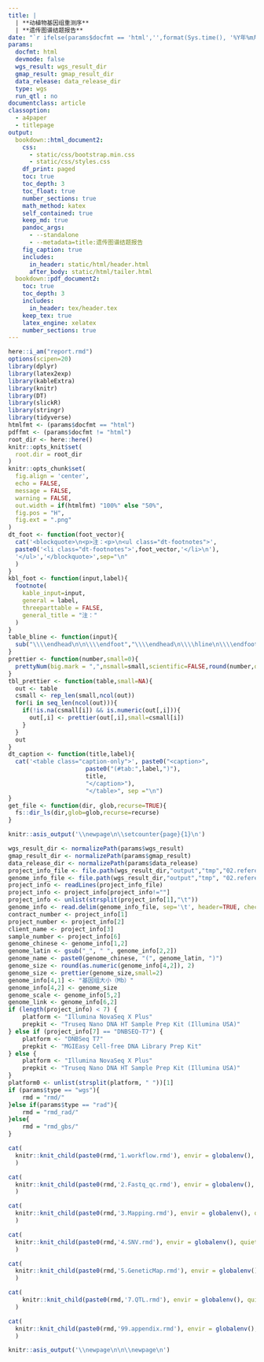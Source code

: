 ```yaml
---
title: |
  | **动植物基因组重测序**
  | **遗传图谱结题报告**
date: "`r ifelse(params$docfmt == 'html','',format(Sys.time(), '%Y年%m月%d日'))`"
params:
  docfmt: html
  devmode: false
  wgs_result: wgs_result_dir
  gmap_result: gmap_result_dir
  data_release: data_release_dir
  type: wgs
  run_qtl : no
documentclass: article
classoption:
  - a4paper
  - titlepage
output:
  bookdown::html_document2:
    css:
      - static/css/bootstrap.min.css
      - static/css/styles.css
    df_print: paged
    toc: true
    toc_depth: 3
    toc_float: true
    number_sections: true
    math_method: katex
    self_contained: true
    keep_md: true
    pandoc_args:
      - --standalone
      - --metadata=title:遗传图谱结题报告
    fig_caption: true
    includes:
      in_header: static/html/header.html
      after_body: static/html/tailer.html
  bookdown::pdf_document2:
    toc: true
    toc_depth: 3
    includes:
      in_header: tex/header.tex
    keep_tex: true
    latex_engine: xelatex
    number_sections: true
---
```


```r
here::i_am("report.rmd")
options(scipen=20)
library(dplyr)
library(latex2exp)
library(kableExtra)
library(knitr)
library(DT)
library(slickR)
library(stringr)
library(tidyverse)
htmlfmt <- (params$docfmt == "html")
pdffmt <- (params$docfmt != "html")
root_dir <- here::here()
knitr::opts_knit$set(
  root.dir = root_dir
)
knitr::opts_chunk$set(
  fig.align = 'center',
  echo = FALSE,
  message = FALSE,
  warning = FALSE,
  out.width = if(htmlfmt) "100%" else "50%",
  fig.pos = "H",
  fig.ext = ".png"
)
dt_foot <- function(foot_vector){
  cat('<blockquote>\n<p>注：<p>\n<ul class="dt-footnotes">',
  paste0('<li class="dt-footnotes">',foot_vector,'</li>\n'),
  '</ul>','</blockquote>',sep="\n"
  )
}
kbl_foot <- function(input,label){
  footnote(
    kable_input=input,
    general = label,
    threeparttable = FALSE,
    general_title = "注："
  )
}
table_bline <- function(input){
  sub("\\\\endhead\n\n\\\\endfoot","\\\\endhead\n\\\\hline\n\\\\endfoot",input)
}
prettier <- function(number,small=0){
  prettyNum(big.mark = ",",nsmall=small,scientific=FALSE,round(number,digits = small))
}
tbl_prettier <- function(table,small=NA){
  out <- table
  csmall <- rep_len(small,ncol(out))
  for(i in seq_len(ncol(out))){
    if(!is.na(csmall[i]) && is.numeric(out[,i])){
      out[,i] <- prettier(out[,i],small=csmall[i])
    }
  }
  out
}
dt_caption <- function(title,label){
  cat('<table class="caption-only">', paste0("<caption>",
                      paste0("(#tab:",label,")"),
                      title,
                      "</caption>"),
                      "</table>", sep ="\n")
}
get_file <- function(dir, glob,recurse=TRUE){
  fs::dir_ls(dir,glob=glob,recurse=recurse)
}

```

```r
knitr::asis_output('\\newpage\n\\setcounter{page}{1}\n')
```

```r
wgs_result_dir <- normalizePath(params$wgs_result)
gmap_result_dir <- normalizePath(params$gmap_result)
data_release_dir <- normalizePath(params$data_release)
project_info_file <- file.path(wgs_result_dir,"output","tmp","02.reference", "project.info") #读取project.info信息文件
genome_info_file <- file.path(wgs_result_dir,"output","tmp", "02.reference", "info.log") # 读取info.log信息文件
project_info <- readLines(project_info_file)
project_info <- project_info[project_info!=""]
project_info <- unlist(strsplit(project_info[1],"\t"))
genome_info <- read.delim(genome_info_file, sep='\t', header=TRUE, check.names = FALSE)[1:6,]
contract_number <- project_info[1]
project_number <- project_info[2]
client_name <- project_info[3]
sample_number <- project_info[6]
genome_chinese <- genome_info[1,2]
genome_latin <- gsub("_", " ", genome_info[2,2])
genome_name <- paste0(genome_chinese, "(", genome_latin, ")")
genome_size <- round(as.numeric(genome_info[4,2]), 2)
genome_size <- prettier(genome_size,small=2)
genome_info[4,1] <- "基因组大小（Mb）"
genome_info[4,2] <- genome_size
genome_scale <- genome_info[5,2]
genome_link <- genome_info[6,2]
if (length(project_info) < 7) {
    platform <- "Illumina NovaSeq X Plus"
    prepkit <- "Truseq Nano DNA HT Sample Prep Kit (Illumina USA)"
} else if (project_info[7] == "DNBSEQ-T7") {
    platform <- "DNBSeq T7"
    prepkit <- "MGIEasy Cell-free DNA Library Prep Kit"
} else {
    platform <- "Illumina NovaSeq X Plus"
    prepkit <- "Truseq Nano DNA HT Sample Prep Kit (Illumina USA)"
}
platform0 <- unlist(strsplit(platform, " "))[1]
if (params$type == "wgs"){
    rmd = "rmd/"
}else if(params$type == "rad"){
    rmd = "rmd_rad/"
}else{
    rmd = "rmd_gbs/"
}
```

```r
cat(
  knitr::knit_child(paste0(rmd,'1.workflow.rmd'), envir = globalenv(), quiet = TRUE)
  )
```
```r
cat(
  knitr::knit_child(paste0(rmd,'2.Fastq_qc.rmd'), envir = globalenv(), quiet = TRUE)
  )
```
```r
cat(
  knitr::knit_child(paste0(rmd,'3.Mapping.rmd'), envir = globalenv(), quiet = TRUE)
  )
```
```r
cat(
  knitr::knit_child(paste0(rmd,'4.SNV.rmd'), envir = globalenv(), quiet = TRUE)
  )
```
```r
cat(
  knitr::knit_child(paste0(rmd,'5.GeneticMap.rmd'), envir = globalenv(), quiet = TRUE)
  )
```
```r
cat(
    knitr::knit_child(paste0(rmd,'7.QTL.rmd'), envir = globalenv(), quiet = TRUE)
  )
```
```r
cat(
  knitr::knit_child(paste0(rmd,'99.appendix.rmd'), envir = globalenv(), quiet = TRUE)
  )
```
```r
knitr::asis_output('\\newpage\n\n\\newpage\n')
```
